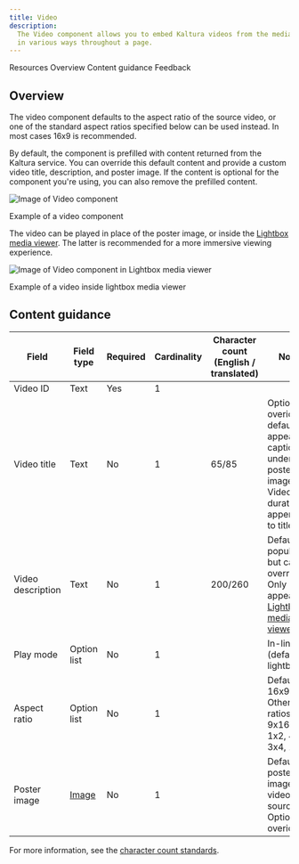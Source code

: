```yaml
---
title: Video
description:
  The Video component allows you to embed Kaltura videos from the media center
  in various ways throughout a page.
---
```



<ComponentDescription name="Video" type="ui" />

<AnchorLinks>

<AnchorLink>Resources</AnchorLink>
<AnchorLink>Overview</AnchorLink>
<AnchorLink>Content guidance</AnchorLink>
<AnchorLink>Feedback</AnchorLink>

</AnchorLinks>

<ResourceLinks name="Video" type="ui" />

## Overview

The video component defaults to the aspect ratio of the source video, or one of
the standard aspect ratios specified below can be used instead. In most cases
16x9 is recommended.

By default, the component is prefilled with content returned from the Kaltura
service. You can override this default content and provide a custom video title,
description, and poster image. If the content is optional for the component
you're using, you can also remove the prefilled content.

<Row>
<Column colMd={8} colLg={8}>

![Image of Video component](../../images/component/video/video-default.jpg)

<Caption>Example of a video component</Caption>
</Column>
</Row>

The video can be played in place of the poster image, or inside the
[Lightbox media viewer](./lightbox-media-viewer). The latter is recommended for
a more immersive viewing experience.

![Image of Video component in Lightbox media viewer](../../images/component/lightbox-media-viewer/lightbox-media-viewer-use-case-07.jpg)

<Caption>Example of a video inside lightbox media viewer</Caption>

## Content guidance

| Field        | Field type  | Required | Cardinality | Character count <br/>(English / translated) |Notes                                                |
| ------------ | ----------- | -------- | ----------- | --------------------------------------------|------------------- |
| Video ID     | Text        | Yes      | 1           |                                             |                   |
| Video title  | Text        | No       | 1           |   65/85          |Optional overide of default title appears as caption under poster image. Video duration appended to title.      |
| Video description | Text | No       | 1           |    200/260             |Default populates but can be overridden. Only appears in [Lightbox media viewer](./lightbox-media-viewer).|
| Play mode | Option list       | No       | 1           |                 |In-line (default), lightbox                      |
| Aspect ratio      | Option list | No       | 1           |                 |Default is 16x9. Other ratios are 9x16, 2x1, 1x2, 4x3, 3x4, 1x1. |
|Poster image | [Image](https://www.ibm.com/standards/carbon/components/images) | No | 1 | | Default to poster image from video source. Optional overide |

For more information, see the
[character count standards](https://github.com/carbon-design-system/carbon-for-ibm-dotcom-website/wiki/Character-count-standards).

<ComponentFooter name="Video" type="ui" />
